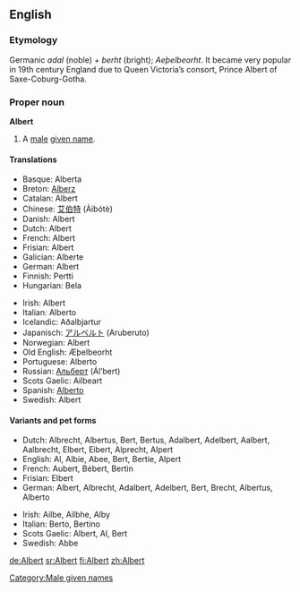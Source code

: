 ==English==

===Etymology===
Germanic ''adal'' (noble) + ''berht'' (bright); {{ang}} ''Aeþelbeorht''. It became very popular in 19th century England due to Queen Victoria’s consort, Prince Albert of Saxe-Coburg-Gotha.

===Proper noun===
'''Albert'''

# A [[male]] [[given name]].

====Translations====
{{top}}
*Basque: Alberta
*Breton: [[Alberz]]
*Catalan: Albert
*Chinese: [[艾伯特]] (Àibótè)
*Danish: Albert
*Dutch: Albert
*French: Albert
*Frisian: Albert
*Galician: Alberte
*German: Albert
*Finnish: Pertti
*Hungarian: Bela
{{mid}}
*Irish: Albert
*Italian: Alberto
*Icelandic: Aðalbjartur
*Japanisch: [[アルベルト]] (Aruberuto)
*Norwegian: Albert
*Old English: Æþelbeorht
*Portuguese: Alberto
*Russian: [[Альберт]] (Ál’bert)
*Scots Gaelic: Ailbeart
*Spanish: [[Alberto]]
*Swedish: Albert
{{bottom}}

====Variants and pet forms====
{{top}}
*Dutch: Albrecht, Albertus, Bert, Bertus, Adalbert, Adelbert, Aalbert, Aalbrecht, Elbert, Eibert, Alprecht, Alpert
*English: Al, Albie, Abee, Bert, Bertie, Alpert
*French: Aubert, Bébert, Bertin
*Frisian: Elbert
*German: Albert, Albrecht, Adalbert, Adelbert, Bert, Brecht, Albertus, Alberto
{{mid}}
*Irish: Ailbe, Ailbhe, Alby
*Italian: Berto, Bertino
*Scots Gaelic: Albert, Al, Bert
*Swedish: Abbe
{{bottom}}

[[Category:Male given names]]

[[de:Albert]]
[[sr:Albert]]
[[fi:Albert]]
[[zh:Albert]]